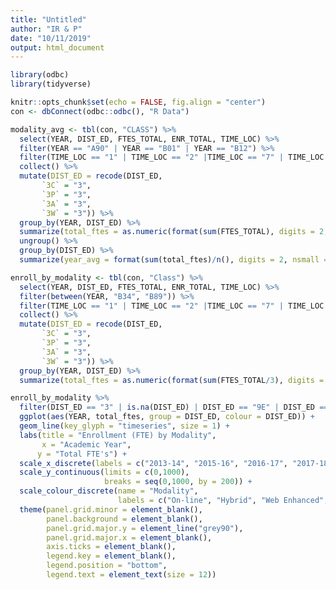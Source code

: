 ```yaml
---
title: "Untitled"
author: "IR & P"
date: "10/11/2019"
output: html_document
---
```


```r
library(odbc)
library(tidyverse)

knitr::opts_chunk$set(echo = FALSE, fig.align = "center")
con <- dbConnect(odbc::odbc(), "R Data")
```


```r
modality_avg <- tbl(con, "CLASS") %>% 
  select(YEAR, DIST_ED, FTES_TOTAL, ENR_TOTAL, TIME_LOC) %>% 
  filter(YEAR == "A90" | YEAR == "B01" | YEAR == "B12") %>% 
  filter(TIME_LOC == "1" | TIME_LOC == "2" |TIME_LOC == "7" | TIME_LOC == "8") %>% 
  collect() %>% 
  mutate(DIST_ED = recode(DIST_ED, 
       `3C` = "3",
       `3P` = "3",
       `3A` = "3",
       `3W` = "3")) %>% 
  group_by(YEAR, DIST_ED) %>% 
  summarize(total_ftes = as.numeric(format(sum(FTES_TOTAL), digits = 2, nsmall = 1))) %>% 
  ungroup() %>% 
  group_by(DIST_ED) %>%
  summarize(year_avg = format(sum(total_ftes)/n(), digits = 2, nsmall = 1))
```

```r
enroll_by_modality <- tbl(con, "Class") %>% 
  select(YEAR, DIST_ED, FTES_TOTAL, ENR_TOTAL, TIME_LOC) %>% 
  filter(between(YEAR, "B34", "B89")) %>% 
  filter(TIME_LOC == "1" | TIME_LOC == "2" |TIME_LOC == "7" | TIME_LOC == "8") %>% 
  collect() %>% 
  mutate(DIST_ED = recode(DIST_ED, 
       `3C` = "3",
       `3P` = "3",
       `3A` = "3",
       `3W` = "3")) %>% 
  group_by(YEAR, DIST_ED) %>% 
  summarize(total_ftes = as.numeric(format(sum(FTES_TOTAL/3), digits = 2, nsmall = 1)))
```

```r
enroll_by_modality %>% 
  filter(DIST_ED == "3" | is.na(DIST_ED) | DIST_ED == "9E" | DIST_ED == "8H") %>% 
  ggplot(aes(YEAR, total_ftes, group = DIST_ED, colour = DIST_ED)) +
  geom_line(key_glyph = "timeseries", size = 1) +
  labs(title = "Enrollment (FTE) by Modality",
       x = "Academic Year",
      y = "Total FTE's") +
  scale_x_discrete(labels = c("2013-14", "2015-16", "2016-17", "2017-18", "2018-19", "2019-20")) +
  scale_y_continuous(limits = c(0,1000),
                     breaks = seq(0,1000, by = 200)) +
  scale_colour_discrete(name = "Modality",
                        labels = c("On-line", "Hybrid", "Web Enhanced", "Face-to-Face")) +
  theme(panel.grid.minor = element_blank(),
        panel.background = element_blank(),
        panel.grid.major.y = element_line("grey90"),
        panel.grid.major.x = element_blank(),
        axis.ticks = element_blank(),
        legend.key = element_blank(),
        legend.position = "bottom",
        legend.text = element_text(size = 12))
```


